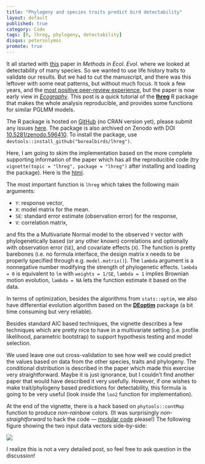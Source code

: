 ```yaml
---
title: "Phylogeny and species traits predict bird detectability"
layout: default
published: true
category: Code
tags: [R, lhreg, phylogeny, detectability]
disqus: petersolymos
promote: true
---
```


It all started with [this](http://onlinelibrary.wiley.com/doi/10.1111/2041-210X.12106/abstract) paper in *Methods in Ecol. Evol.* where we looked at
detectability of many species. So we wanted to use life history
traits to validate our results. But we had to cut the manuscript,
and there was this leftover with some neat patterns, but without much focus.
It took a few years, and the [most positive peer-review experience](https://twitter.com/psolymos/status/903634823906033664),
but the paper is now early view in [*Ecography*](http://onlinelibrary.wiley.com/doi/10.1111/ecog.03415/abstract). This post is a quick tutorial of the [**lhreg**](https://github.com/borealbirds/lhreg#readme) R package that makes the whole analysis reproducible, and provides some functions for similar PGLMM models.

The R package is hosted on [GitHub](https://github.com/borealbirds/lhreg) 
(no CRAN version yet),
please submit any issues [here](https://github.com/borealbirds/lhreg/issues).
The package is also archived on Zenodo with DOI [10.5281/zenodo.596410](http://doi.org/10.5281/zenodo.596410).
To install the package, use 
`devtools::install_github("borealbirds/lhreg")`.


Here, I am going to skim the implementation based on the more
complete supporting information of the paper which has all the
reproducible code (try `vignette(topic = "lhreg", package = "lhreg")` after
installing and loading the package).
Here is the [html](https://borealbirds.github.io/lhreg/).

The most important function is `lhreg` which takes the following main arguments:

* `Y`: response vector,
* `X`: model matrix for the mean.
* `SE`: standard error estimate (observation error) for the response,
* `V`: correlation matrix,

and fits the a Multivariate Normal model to the observed `Y` vector
with phylogenetically based (or any other known) correlations 
and optionally with observation error (`SE`), and covariate effects (`X`).
The function is pretty barebones (i.e. no formula interface,
the design matrix `X` needs to be properly specified through
e.g. `model.matrix()`). The `lambda` argument
is a nonnegative number modifying the strength of phylogenetic effects. 
`lambda = 0` is equivalent to `lm` with
`weights = 1/SE`, `lambda = 1` implies Brownian motion evolution,
`lambda = NA` lets the function estimate it based on the data.

In terms of optimization, besides the algorithms from `stats::optim`,
we also have differential evolution algorithm based on the
[**DEoptim**](https://cran.r-project.org/package=DEoptim) package (a bit time consuming but very reliable).

Besides standard AIC based techniques, the vignette describes a few 
techniques which are pretty nice to have in
a multivariate setting (i.e. profile likelihood, parametric bootstrap)
to support hypothesis testing and model selection.

We used leave one out cross-validation to see how well we could predict the 
values based on data from the other species, traits and phylogeny.
The conditional distribution is described in the paper which
made this exercise very straightforward.
Maybe it is just ignorance, but I couldn't find another paper
that would have described it very usefully.
However, if one wishes to make trait/phylogeny based
predictions for detectability, this formula is going to be
very useful (look inside the `loo2` function for implementation).

At the end of the vignette, there is a hack based on `phytools::contMap`
function to produce *non-rainbow* colors. 
(It was surprisingly *non-straightforward* to hack the code &mdash;
[modular code](https://en.wikipedia.org/wiki/Unix_philosophy#Doug_McIlroy_on_Unix_programming) please!) 
The following figure showing the two input data vectors side-by-side:

![](https://github.com/borealbirds/lhreg/raw/master/tree.png)

I realize this is not a very detailed post, so feel free to ask question in the discussion!
